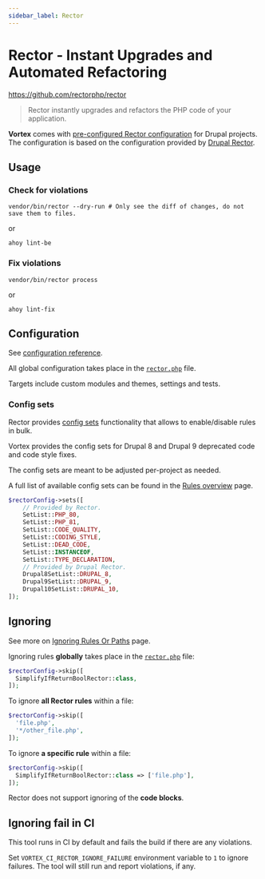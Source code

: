```yaml
---
sidebar_label: Rector
---
```


# Rector - Instant Upgrades and Automated Refactoring

https://github.com/rectorphp/rector

> Rector instantly upgrades and refactors the PHP code of your application.

**Vortex** comes with [pre-configured Rector configuration](https://github.com/drevops/scaffold/blob/develop/rector.php)
for Drupal projects. The configuration is based on
the configuration provided
by [Drupal Rector](https://github.com/palantirnet/drupal-rector).

## Usage

### Check for violations

```shell
vendor/bin/rector --dry-run # Only see the diff of changes, do not save them to files.
```
or
```shell
ahoy lint-be
```

### Fix violations

```shell
vendor/bin/rector process
```
or
```shell
ahoy lint-fix
```

## Configuration

See [configuration reference](https://getrector.com/documentation).

All global configuration takes place in
the [`rector.php`](https://github.com/drevops/scaffold/blob/develop/rector.php)
file.

Targets include custom modules and themes, settings and tests.

### Config sets

Rector provides [config sets](https://getrector.com/documentation/set-lists)
functionality that allows to enable/disable rules in bulk.

Vortex provides the config sets for Drupal 8 and Drupal 9 deprecated code and
code style fixes.

The config sets are meant to be adjusted per-project as needed.

A full list of available config sets can be found in
the [Rules overview](https://getrector.com/documentation/rules-overview) page.

```php
$rectorConfig->sets([
    // Provided by Rector.
    SetList::PHP_80,
    SetList::PHP_81,
    SetList::CODE_QUALITY,
    SetList::CODING_STYLE,
    SetList::DEAD_CODE,
    SetList::INSTANCEOF,
    SetList::TYPE_DECLARATION,
    // Provided by Drupal Rector.
    Drupal8SetList::DRUPAL_8,
    Drupal9SetList::DRUPAL_9,
    Drupal10SetList::DRUPAL_10,
]);
```

## Ignoring

See more
on [Ignoring Rules Or Paths](https://getrector.com/documentation/ignoring-rules-or-paths)
page.

Ignoring rules **globally** takes place in
the [`rector.php`](https://github.com/drevops/scaffold/blob/develop/rector.php) file:

```php
$rectorConfig->skip([
  SimplifyIfReturnBoolRector::class,
]);
```

To ignore **all Rector rules** within a file:
```php
$rectorConfig->skip([
  'file.php',
  '*/other_file.php',
]);
```

To ignore **a specific rule** within a file:
```php
$rectorConfig->skip([
  SimplifyIfReturnBoolRector::class => ['file.php'],
]);
```

Rector does not support ignoring of the **code blocks**.

## Ignoring fail in CI

This tool runs in CI by default and fails the build if there are any violations.

Set `VORTEX_CI_RECTOR_IGNORE_FAILURE` environment variable to `1` to ignore
failures. The tool will still run and report violations, if any.
